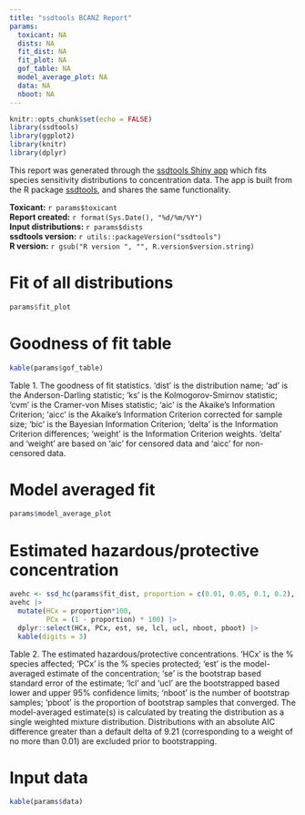 ```yaml
---
title: "ssdtools BCANZ Report"
params:
  toxicant: NA
  dists: NA
  fit_dist: NA
  fit_plot: NA
  gof_table: NA
  model_average_plot: NA
  data: NA
  nboot: NA
---
```


```r
knitr::opts_chunk$set(echo = FALSE)
library(ssdtools)
library(ggplot2)
library(knitr)
library(dplyr)
```

This report was generated through the [ssdtools Shiny app](https://bcgov-env.shinyapps.io/ssdtools)
which fits species sensitivity distributions to concentration data. 
The app is built from the R package [ssdtools](https://cran.r-project.org/web/packages/ssdtools/), and shares the same functionality.  

**Toxicant:** `r params$toxicant`   
**Report created:** `r format(Sys.Date(), "%d/%m/%Y")`  
**Input distributions:** `r params$dists`  
**ssdtools version:** `r utils::packageVersion("ssdtools")`  
**R version:** `r gsub("R version ", "", R.version$version.string)`   

\newpage

# Fit of all distributions
```r
params$fit_plot
```

# Goodness of fit table
```r
kable(params$gof_table) 
```
Table 1. The goodness of fit statistics. 
'dist' is the distribution name; 'ad' is the Anderson-Darling statistic; 'ks' is the Kolmogorov-Smirnov statistic; 'cvm' is the Cramer-von Mises statistic; 'aic' is the Akaike's Information Criterion; 'aicc' is the Akaike's Information Criterion corrected for sample size; 'bic' is the Bayesian Information Criterion; 'delta' is the Information Criterion differences; 'weight' is the Information Criterion weights. 'delta' and 'weight' are based on 'aic' for censored data and 'aicc' for non-censored data. 

\newpage

# Model averaged fit
```r
params$model_average_plot 
```

# Estimated hazardous/protective concentration
```r
avehc <- ssd_hc(params$fit_dist, proportion = c(0.01, 0.05, 0.1, 0.2), ci = TRUE, nboot = params$nboot, min_pboot = 0.8)
avehc |>
  mutate(HCx = proportion*100,
         PCx = (1 - proportion) * 100) |> 
  dplyr::select(HCx, PCx, est, se, lcl, ucl, nboot, pboot) |>
  kable(digits = 3)
```
Table 2. The estimated hazardous/protective concentrations. 
'HCx' is the % species affected; 'PCx' is the % species protected; 'est' is the model-averaged estimate of the concentration; 'se' is the bootstrap based standard error of the estimate; 'lcl' and 'ucl' are the bootstrapped based lower and upper 95% confidence limits; 'nboot' is the number of bootstrap samples; 'pboot' is the proportion of bootstrap samples that converged. 
The model-averaged estimate(s) is calculated by treating the distribution as a single weighted mixture distribution. 
Distributions with an absolute AIC difference greater than a default delta of 9.21 (corresponding to a weight of no more than 0.01) are excluded prior to bootstrapping.

\newpage

# Input data
```r
kable(params$data)
```

